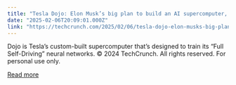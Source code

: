 ```yaml
---
title: "Tesla Dojo: Elon Musk’s big plan to build an AI supercomputer, explained"
date: "2025-02-06T20:09:01.000Z"
link: "https://techcrunch.com/2025/02/06/tesla-dojo-elon-musks-big-plan-to-build-an-ai-supercomputer-explained/"
---
```


Dojo is Tesla’s custom-built supercomputer that’s designed to train its “Full Self-Driving” neural networks.
© 2024 TechCrunch. All rights reserved. For personal use only.


[Read more](https://techcrunch.com/2025/02/06/tesla-dojo-elon-musks-big-plan-to-build-an-ai-supercomputer-explained/)
